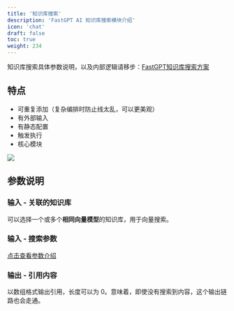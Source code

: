 ```yaml
---
title: '知识库搜索'
description: 'FastGPT AI 知识库搜索模块介绍'
icon: 'chat'
draft: false
toc: true
weight: 234
---
```


知识库搜索具体参数说明，以及内部逻辑请移步：[FastGPT知识库搜索方案](/docs/guide/knowledge_base/rag/)

## 特点

- 可重复添加（复杂编排时防止线太乱，可以更美观）
- 有外部输入
- 有静态配置
- 触发执行
- 核心模块

![](/imgs/flow-dataset1.png)

## 参数说明

### 输入 - 关联的知识库

可以选择一个或多个**相同向量模型**的知识库，用于向量搜索。

### 输入 - 搜索参数

[点击查看参数介绍](/docs/guide/knowledge_base/dataset_engine/#搜索参数)

### 输出 - 引用内容

以数组格式输出引用，长度可以为 0。意味着，即使没有搜索到内容，这个输出链路也会走通。
